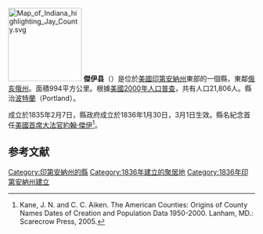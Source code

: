 {{noteTA
|G1=USState
}}
[[File:Map_of_Indiana_highlighting_Jay_County.svg|150px]]
'''傑伊县'''（{{lang-en|Jay County}}）是位於[[美國|美國]][[印第安納州|印第安納州]]東部的一個縣，東鄰[[俄亥俄州|俄亥俄州]]。面積994平方公里。根據[[美國2000年人口普查|美國2000年人口普查]]，共有人口21,806人。縣治[[波特蘭_(印地安納州)|波特蘭]]（Portland）。

成立於1835年2月7日，縣政府成立於1836年1月30日，3月1日生效。縣名紀念首任[[美國首席大法官|美國首席大法官]][[約翰·傑伊|約翰·傑伊]]<ref>Kane, J. N. and C. C. Aiken. The American Counties: Origins of County Names Dates of Creation and Population Data 1950-2000. Lanham, MD.: Scarecrow Press, 2005.</ref>。

==参考文献==
{{Reflist}}

{{印第安納州}}
{{傑伊縣 (印地安納州)}}
{{Authority control}}

{{DEFAULTSORT:Jay County}}
[[Category:印第安納州的縣|Category:印第安納州的縣]]
[[Category:1836年建立的聚居地|Category:1836年建立的聚居地]]
[[Category:1836年印第安納州建立|Category:1836年印第安納州建立]]